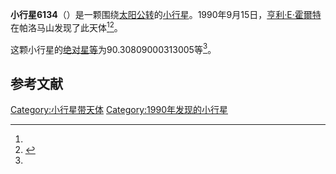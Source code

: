 {{Infobox planet
| bgcolour = #FFFFC0
| name = 6134
| symbol = 
| image = 
| caption = 
| discovery = yes
| discovery_ref = 
| discoverer = [[亨利·E·霍爾特|亨利·E·霍爾特]]
| discovery_site = [[帕洛马山|帕洛马山]] 
| discovered = 1990年9月15日
| designations = yes
| mp_name = 
| named_after = 
| alt_names = 1990 RA5/ 1989 FC1 / 1993 FL58
| mp_category = [[主带小行星|主带小行星]]
| orbit_ref = <ref name="a">[http://ssd.jpl.nasa.gov/sbdb.cgi?sstr=6134 6134] {{Wayback|url=http://ssd.jpl.nasa.gov/sbdb.cgi?sstr=6134 |date=20200820193450 }}，小行星數據庫瀏覽器（JPL Small-Body Database Browser）－[[美国国家航空航天局|美国国家航空航天局]]喷气推进实验室</ref>
| epoch = 2456400.5 (2013年4月18日更新)
| aphelion = {{convert|2.941184125014749|AU|km|3|abbr=on|lk=out}}
| perihelion = {{convert|2.170321317728065|AU|km|3|abbr=on}}
| semimajor = {{convert|2.555752721371407|AU|km|3|abbr=on}}
| eccentricity = 0.150809349
| period = 1492.370566 [[日|日]]<br />4.09[[儒略年|儒略年]]
| avg_speed = 
| inclination = 13.0929679306376
| asc_node = 183.7644926448323
| mean_anomaly = 
| arg_peri = 90.30809000313005
| satellites = 
| physical_characteristics = yes
| dimensions = 
| mass = 
| density = 
| surface_grav = 
| escape_velocity = 
| sidereal_day = 
| axial_tilt = 
| pole_ecliptic_lat = 
| pole_ecliptic_lon = 
| albedo = 
| temperatures= 
| temp_name1 = 
| mean_temp_1 = 
| max_temp_1 = 
| temp_name2 = 
| max_temp_2 = 
| spectral_type = 
| abs_magnitude = 90.30809000313005
}}

'''小行星6134'''（{{lang-en|6134}}）是一颗围绕[[太阳|太阳]][[公转|公转]]的[[小行星|小行星]]。1990年9月15日，[[亨利·E·霍爾特|亨利·E·霍爾特]]在帕洛马山发现了此天体<ref name="a" /><ref>{{cite news|title=小行星列表|url=http://cfa-www.harvard.edu/iau/lists/NumberedMPs.txt|accessdate=2013-07-08|newspaper=哈佛大学|archive-date=2008-05-17|archive-url=https://web.archive.org/web/20080517010638/http://cfa-www.harvard.edu/iau/lists/NumberedMPs.txt|dead-url=no}}</ref>。

这颗小行星的[[绝对星等|绝对星等]]为90.30809000313005等<ref name="a" />。

==参考文献==
{{reflist}}
{{Minor Planet Number|[[小行星6133|小行星6133]]|[[小行星6135|小行星6135]]}}

{{小天体}}

[[Category:小行星带天体|Category:小行星带天体]]
[[Category:1990年发现的小行星|Category:1990年发现的小行星]]

{{asteroid-stub}}